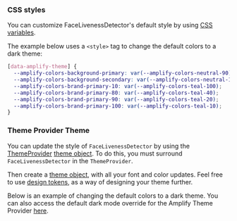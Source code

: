 
### CSS styles

You can customize FaceLivenessDetector's default style by using [CSS variables](../../theming/css-variables).

The example below uses a `<style>` tag to change the default colors to a dark theme:

```css
[data-amplify-theme] {
  --amplify-colors-background-primary: var(--amplify-colors-neutral-90);
  --amplify-colors-background-secondary: var(--amplify-colors-neutral-100);
  --amplify-colors-brand-primary-10: var(--amplify-colors-teal-100);
  --amplify-colors-brand-primary-80: var(--amplify-colors-teal-40);
  --amplify-colors-brand-primary-90: var(--amplify-colors-teal-20);
  --amplify-colors-brand-primary-100: var(--amplify-colors-teal-10);
}
```

### Theme Provider Theme

You can update the style of `FaceLivenessDetector` by using the [ThemeProvider](/react/theming) [theme object](/react/theming#theme-object). To do this, you must surround `FaceLivenessDetector` in the `ThemeProvider`.

Then create a [theme object](/react/theming#theme-object), with all your font and color updates. Feel free to use [design tokens](/react/theming#design-tokens), as a way of designing your theme further.

Below is an example of changing the default colors to a dark theme. You can also access the default dark mode override for the Amplify Theme Provider [here](/react/theming/dark-mode#default-dark-mode).

```tsx file=./CustomizationTheme.tsx
```

<Example>
  <CustomizationTheme />
</Example>

